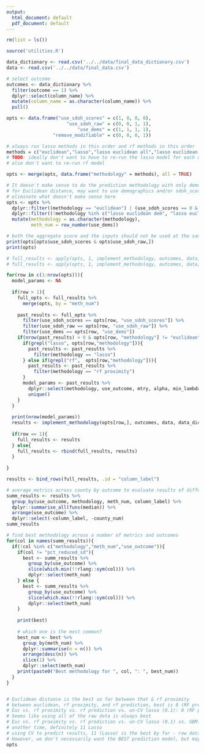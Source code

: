 ```yaml
---
output:
  html_document: default
  pdf_document: default
---
```

```r
rm(list = ls())
```

```r
source('utilities.R')

data_dictionary <- read.csv('../../data/final_data_dictionary.csv')
data <- read.csv('../../data/final_data.csv')
```

```r
# select outcome
outcomes <- data_dictionary %>% 
  filter(outcome == 1) %>% 
  dplyr::select(column_name) %>% 
  mutate(column_name = as.character(column_name)) %>% 
  pull()
```

```r
opts <- data.frame("use_sdoh_scores" = c(1, 0, 0, 0),
                      "use_sdoh_raw" = c(0, 0, 1, 1),
                          "use_dems" = c(1, 1, 1, 1),
                 "remove_modifiable" = c(0, 0, 0, 1))

# always run lasso methods in this order and rf methods in this order
methods = c("euclidean","lasso","lasso euclidean all","lasso euclidean dem","rf proximity","rf prediction")
# TODO: ideally don't want to have to re-run the lasso model for each of these
# also don't want to re-run rf model

opts <- merge(opts, data.frame("methodology" = methods), all = TRUE)

# It doesn't make sense to do the prediction methodology with only demographics or sdoh_scores - we should use all the raw data
# for Euclidean distance, may want to use demographics and/or sdoh_scores
# eliminate what doesn't make sense here
opts <- opts %>% 
  dplyr::filter((methodology == "euclidean") | (use_sdoh_scores == 0 & use_sdoh_raw == 1)) %>% 
  dplyr::filter((!methodology %in% c("lasso euclidean dem", "lasso euclidean all")) | (remove_modifiable == 0)) %>% 
  mutate(methodology = as.character(methodology),
         meth_num = row_number(use_dems))

# both the aggregate score and the inputs should not be used at the same time
print(opts[opts$use_sdoh_scores & opts$use_sdoh_raw,])
print(opts)
```

```r
# full_results <- apply(opts, 1, implement_methodology, outcomes, data, data_dictionary)
# full_results <- apply(opts, 1, implement_methodology, outcomes, data, data_dictionary, num_counties = 1)

for(row in c(1:nrow(opts))){
  model_params <- NA
  
  if(row > 1){
    full_opts <- full_results %>% 
      merge(opts, by = "meth_num")
    
    past_results <- full_opts %>% 
      filter(use_sdoh_scores == opts[row, "use_sdoh_scores"]) %>% 
      filter(use_sdoh_raw == opts[row, "use_sdoh_raw"]) %>% 
      filter(use_dems == opts[row, "use_dems"]) 
    if(nrow(past_results) > 0 & opts[row, "methodology"] != "euclidean"){
      if(grepl("lasso", opts[row,"methodology"])){
        past_results <- past_results %>% 
          filter(methodology == "lasso")
      } else if(grepl("rf",  opts[row,"methodology"])){
        past_results <- past_results %>% 
          filter(methodology == "rf proximity")
      }
      model_params <- past_results %>% 
        dplyr::select(methodology, use_outcome, mtry, alpha, min_lambda) %>% 
        unique()
    }
  }
  
  print(nrow(model_params))
  results <- implement_methodology(opts[row,], outcomes, data, data_dictionary, model_params)
  
  if(row == 1){
    full_results <- results
  } else{
    full_results <- rbind(full_results, results)
  }
  
}
```

```r
results <- bind_rows(full_results, .id = "column_label")

# average metrics across county by outcome to evaluate results of different methodologies
summ_results <- results %>% 
  group_by(use_outcome, methodology, meth_num, column_label) %>% 
  dplyr::summarise_all(funs(median)) %>% 
  arrange(use_outcome) %>% 
  dplyr::select(-column_label, -county_num)
summ_results
```

```r
# find best methodology across a number of metrics and outcomes 
for(col in names(summ_results)){
  if(!col %in% c("methodology","meth_num","use_outcome")){
    if(col != "pct_reduced_sd"){
      best <- summ_results %>% 
        group_by(use_outcome) %>% 
        slice(which.min(!!rlang::sym(col))) %>% 
        dplyr::select(meth_num)  
    } else {
      best <- summ_results %>% 
        group_by(use_outcome) %>% 
        slice(which.max(!!rlang::sym(col))) %>% 
        dplyr::select(meth_num)
    }
    
    print(best)
    
    # which one is the most common?
    best_num <- best %>% 
      group_by(meth_num) %>% 
      dplyr::summarise(n = n()) %>% 
      arrange(desc(n)) %>% 
      slice(1) %>% 
      dplyr::select(meth_num)
    print(paste0("Best methodology for ", col, ": ", best_num))
  }
}


# Euclidean distance is the best so far between that & rf proximity
# between euclidean, rf proximity, and rf prediction, best is 8 (RF pred) - raw data
# Euc vs. rf proximity vs. rf prediction vs. un-CV lasso (0.1): 8 (RF pred) or 11 (Lasso)
# Seems like using all of the raw data is always best
# Euc vs. rf proximity vs. rf prediction vs. un-CV lasso (0.1) vs. GBM: 8 (RF pred) or 11(Lasso)
# another time, definitely 11 Lasso
# using CV to predict results, 11 (Lasso) is the best by far - raw data. 2nd best is 10
# However, we don't necessarily want the BEST prediction model, but maybe we can try removing the modifiable variables and re-running?
opts

```